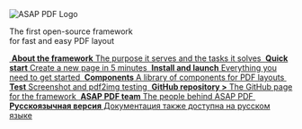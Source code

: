 
<Meta title='Introduction/Welcome' />


<style>{`
	.logo {
		width: 100%;
		max-width: 332px;
		height: auto;
		display: block;
		margin: 0 auto;
	}

	.subheading {
		color: #888888;
		text-align: center;
		margin: 20px auto 75px;
	}
`}</style>


<img src="./img/logo/logo.svg" class="logo" alt="ASAP PDF Logo" />

<p class="subheading">
	The first open-source framework
	<br />
	for fast and easy PDF layout
</p>


<div className="block-list">
	<a
		className="block-list__item block-list__item--link"
		href="?path=/story/introduction-about--page"
	>
		<img src="./img/icons/info.svg" alt="" />
		<span>
			<strong>About the framework</strong>
			The purpose it serves and the tasks it solves
		</span>
	</a>
	<a
		className="block-list__item block-list__item--link"
		href="?path=/story/get-started-🔥-quick-start--page"
	>
		<img src="./img/icons/fast-forward.svg" alt="" />
		<span>
			<strong>Quick start</strong>
			Create a new page in 5 minutes
		</span>
	</a>
	<a
		className="block-list__item block-list__item--link"
		href="?path=/story/get-started-install-and-launch--page"
	>
		<img src="./img/icons/tool.svg" alt="" />
		<span>
			<strong>Install and launch</strong>
			Everything you need to get started
		</span>
	</a>
	<a
		className="block-list__item block-list__item--link"
		href="?path=/story/introduction-components--page"
	>
		<img src="./img/icons/layers.svg" alt="" />
		<span>
			<strong>Components</strong>
			A library of components for PDF layouts
		</span>
	</a>
	<a
		className="block-list__item block-list__item--link"
		href="?path=/story/test-about--page"
	>
		<img src="./img/icons/check-circle.svg" alt="" />
		<span>
			<strong>Test</strong>
			Screenshot and pdf2img testing
		</span>
	</a>
	<a
		className="block-list__item block-list__item--link"
		href="https://github.com/ArtoriasVictrix/asap-pdf"
		target="_blank"
	>
		<img src="./img/icons/github.svg" alt="" />
		<span>
			<strong>GitHub repository ></strong>
			The GitHub page for the framework
		</span>
	</a>
	<a
		className="block-list__item block-list__item--link"
		href="?path=/story/introduction-team--page"
	>
		<img src="./img/icons/team.svg" alt="" />
		<span>
			<strong>ASAP PDF team</strong>
			The people behind ASAP PDF
		</span>
	</a>
	<a
		className="block-list__item block-list__item--link"
		href="https://asap-pdf.com/storybook-static-ru/"
	>
		<img src="./img/icons/russia-icon.svg" alt="" />
		<span>
			<strong>Русскоязычная версия</strong>
			Документация также доступна на русском языке
		</span>
	</a>
</div>
